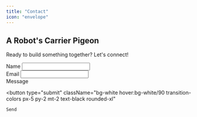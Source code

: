 ```yaml
---
title: "Contact"
icon: "envelope"
---
```


## A Robot's Carrier Pigeon

Ready to build something together? Let's connect!

<form id="contact-form" action="https://formspree.io/f/xandwkow" method="POST">
  <Columns cols={2}>
    <div className="mb-4">
      <label className="block mb-2">Name</label>
      <input 
        name="name" 
        className="rounded-xl bg-[--background-dark] border-2 outline-none border-[#252527] px-3.5 py-1 w-full focus-visible:border-white" 
      />
    </div>
    <div className="mb-4">
      <label className="block mb-2">Email</label>
      <input
        name="email"
        type="email"
        autoComplete="email"
        className="rounded-xl bg-[--background-dark] border-2 outline-none border-[#252527] px-3.5 py-1 w-full focus-visible:border-white"
      />
    </div>
  </Columns>

<div className="mb-4">
  <label className="block mb-2">Message</label>
  <div
    id="message-placeholder"
    className="custom-textarea rounded-xl bg-[--background-dark] border-2 outline-none border-[#252527] px-3.5 py-2 w-full leading-normal min-h-[24ch] cursor-text whitespace-pre-wrap"
  ></div>
</div>

  <button 
    type="submit"
    className="bg-white hover:bg-white/90 transition-colors px-5 py-2 mt-2 text-black rounded-xl"
  >
    Send
  </button>
  
  <p id="form-status" className="mt-4 h-6"></p>
</form>
